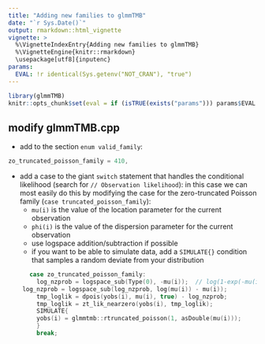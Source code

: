 ```yaml
---
title: "Adding new families to glmmTMB"
date: "`r Sys.Date()`"
output: rmarkdown::html_vignette
vignette: >
  %\VignetteIndexEntry{Adding new families to glmmTMB}
  %\VignetteEngine{knitr::rmarkdown}
  \usepackage[utf8]{inputenc}
params:
  EVAL: !r identical(Sys.getenv("NOT_CRAN"), "true")
---
```


```r
library(glmmTMB)
knitr::opts_chunk$set(eval = if (isTRUE(exists("params"))) params$EVAL else FALSE)
```

## modify glmmTMB.cpp

- add to the section `enum valid_family`:

```c++
zo_truncated_poisson_family = 410,
```

- add a case to the giant `switch` statement that handles the conditional likelihood (search for `// Observation likelihood`): in this case we can most easily do this by modifying the case for the zero-truncated Poisson family (`case truncated_poisson_family`):
   - `mu(i)` is the value of the location parameter for the current observation
   - `phi(i)` is the value of the dispersion parameter for the current observation
   - use logspace addition/subtraction if possible
   - if you want to be able to simulate data, add a `SIMULATE{}` condition that samples a random deviate from your distribution

```c++
      case zo_truncated_poisson_family:
        log_nzprob = logspace_sub(Type(0), -mu(i));  // log(1-exp(-mu(i)));
	log_nzprob = logspace_sub(log_nzprob, log(mu(i)) - mu(i));
        tmp_loglik = dpois(yobs(i), mu(i), true) - log_nzprob;
        tmp_loglik = zt_lik_nearzero(yobs(i), tmp_loglik);
        SIMULATE{
		yobs(i) = glmmtmb::rtruncated_poisson(1, asDouble(mu(i)));
        }
        break;
```
